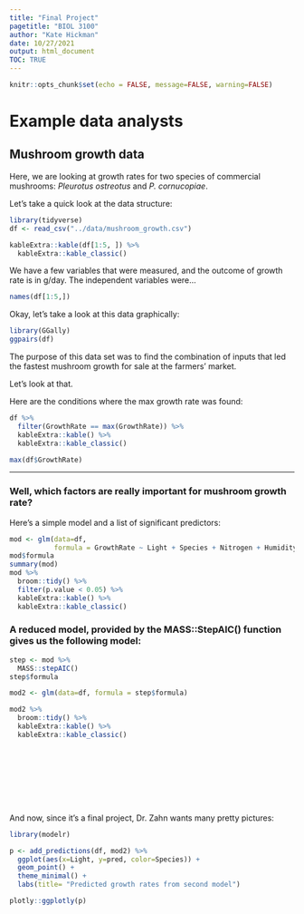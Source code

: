 ```yaml
---
title: "Final Project"
pagetitle: "BIOL 3100"
author: "Kate Hickman"
date: 10/27/2021
output: html_document
TOC: TRUE
---
```


```r
knitr::opts_chunk$set(echo = FALSE, message=FALSE, warning=FALSE)
```

# Example data analysts

## Mushroom growth data

Here, we are looking at growth rates for two species of commercial mushrooms: *Pleurotus ostreotus* and *P. cornucopiae*.

Let's take a quick look at the data structure:

```r
library(tidyverse)
df <- read_csv("../data/mushroom_growth.csv")

kableExtra::kable(df[1:5, ]) %>% 
  kableExtra::kable_classic()
```

We have a few variables that were measured, and the outcome of growth rate is in g/day. The independent variables were...

```r

names(df[1:5,])
```

Okay, let's take a look at this data graphically:

```r
library(GGally)
ggpairs(df)
```

The purpose of this data set was to find the combination of inputs that led the fastest mushroom growth for sale at the farmers' market. 


Let's look at that.

Here are the conditions where the max growth rate was found:

```r

df %>% 
  filter(GrowthRate == max(GrowthRate)) %>% 
  kableExtra::kable() %>% 
  kableExtra::kable_classic()

max(df$GrowthRate)
```

---

### Well, which factors are really important for mushroom growth rate?

Here's a simple model and a list of significant predictors:

```r
mod <- glm(data=df,
           formula = GrowthRate ~ Light + Species + Nitrogen + Humidity + Temperature)
mod$formula
summary(mod) 
mod %>% 
  broom::tidy() %>% 
  filter(p.value < 0.05) %>% 
  kableExtra::kable() %>% 
  kableExtra::kable_classic()

```

### A reduced model, provided by the MASS::StepAIC() function gives us the following model:

```r
step <- mod %>% 
  MASS::stepAIC()
step$formula

mod2 <- glm(data=df, formula = step$formula)

mod2 %>% 
  broom::tidy() %>% 
  kableExtra::kable() %>% 
  kableExtra::kable_classic()

```

<br><br><br><br><br><br>

And now, since it's a final project, Dr. Zahn wants many pretty pictures:

```r
library(modelr)

p <- add_predictions(df, mod2) %>% 
  ggplot(aes(x=Light, y=pred, color=Species)) +
  geom_point() +
  theme_minimal() +
  labs(title= "Predicted growth rates from second model")

plotly::ggplotly(p)

```




